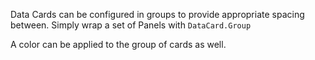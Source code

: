 
<Meta title="Sage/DataCard/Group Notes" />

Data Cards can be configured in groups to provide appropriate spacing between. Simply wrap a set of Panels with `DataCard.Group`

A color can be applied to the group of cards as well.
